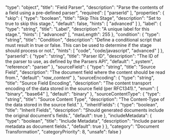   "type": "object",
  "title": "Field Parser",
  "description": "Parse the contents of a field using a pre-defined parser",
  "required": [
    "parserId"
  ],
  "properties": {
    "skip": {
      "type": "boolean",
      "title": "Skip This Stage",
      "description": "Set to true to skip this stage.",
      "default": false,
      "hints": [
        "advanced"
      ]
    },
    "label": {
      "type": "string",
      "title": "Label",
      "description": "A unique label for this stage.",
      "hints": [
        "advanced"
      ],
      "maxLength": 255
    },
    "condition": {
      "type": "string",
      "title": "Condition",
      "description": "Define a conditional script that must result in true or false. This can be used to determine if the stage should process or not.",
      "hints": [
        "code",
        "code/javascript",
        "advanced"
      ]
    },
    "parserId": {
      "type": "string",
      "title": "Parser ID",
      "description": "The ID of the parser to use, as defined by the Parsers API",
      "default": "_system",
      "reference": "parser"
    },
    "sourceField": {
      "type": "string",
      "title": "Source Field",
      "description": "The document field where the content should be read from.",
      "default": "_raw_content_"
    },
    "sourceEncoding": {
      "type": "string",
      "title": "Source Field Encoding",
      "description": "The content transport encoding of the data stored in the source field (per RFC1341).",
      "enum": [
        "binary",
        "base64"
      ],
      "default": "binary"
    },
    "sourceContentType": {
      "type": "string",
      "title": "Source Content Type",
      "description": "The Content-Type of the data stored in the source field."
    },
    "inheritFields": {
      "type": "boolean",
      "title": "Inherit Fields",
      "description": "Should generated documents include the original document's fields.",
      "default": true
    },
    "includeMetadata": {
      "type": "boolean",
      "title": "Include Metadata",
      "description": "Include parser metadata as document fields.",
      "default": true
    }
  },
  "category": "Document Transformation",
  "categoryPriority": 8,
  "unsafe": false
}
